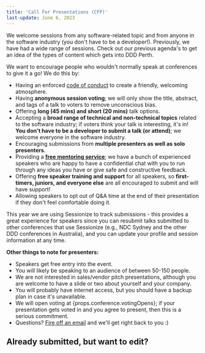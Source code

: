 ```yaml
---
title: 'Call For Presentations (CFP)'
last-update: June 6, 2023
---
```


We welcome sessions from any software-related topic and from anyone in the software industry (you don't have to be a developer!). Previously, we have had a wide range of sessions. Check out our previous agenda's to get an idea of the types of content which gets into DDD Perth.

<SubmitSession />

We want to encourage people who wouldn't normally speak at conferences to give it a go! We do this by:

-   Having an enforced [code of conduct](/code-of-conduct) to create a friendly, welcoming atmosphere.
-   Having **anonymous session voting**; we will only show the title, abstract, and tags of a talk to voters to remove unconscious bias.
-   Offering **long (45 mins) and short (20 mins)** talk options.
-   Accepting a **broad range of technical and non-technical topics** related to the software industry; if voters think your talk is interesting, it's in! **You don't have to be a developer to submit a talk (or attend)**; we welcome everyone in the software industry.
-   Encouraging submissions from **multiple presenters as well as solo presenters**.
-   Providing a **[free mentoring service](mailto:speakers@dddperth.com)**; we have a bunch of experienced speakers who are happy to have a confidential chat with you to run through any ideas you have or give safe and constructive feedback.
-   Offering **free speaker training and support** for all speakers, so **first-timers, juniors, and everyone else** are all encouraged to submit and will have support!
-   Allowing speakers to opt out of Q&A time at the end of their presentation if they don't feel comfortable doing it.

This year we are using Sessionize to track submissions - this provides a great experience for speakers since you can resubmit talks submitted to other conferences that use Sessionize (e.g., NDC Sydney and the other DDD conferences in Australia), and you can update your profile and session information at any time.

**Other things to note for presenters:**

-   Speakers get free entry into the event.
-   You will likely be speaking to an audience of between 50-150 people.
-   We are not interested in sales/vendor pitch presentations, although you are welcome to have a slide or two about yourself and your company.
-   You will probably have internet access, but you should have a backup plan in case it's unavailable.
-   We will open voting at {props.conference.votingOpens}; if your presentation gets voted in and you agree to present, then this is a serious commitment.
-   Questions? [Fire off an email](mailto:info@dddperth.com) and we'll get right back to you :)

<SubmitSession />

## Already submitted, but want to edit?

<EditSession />
